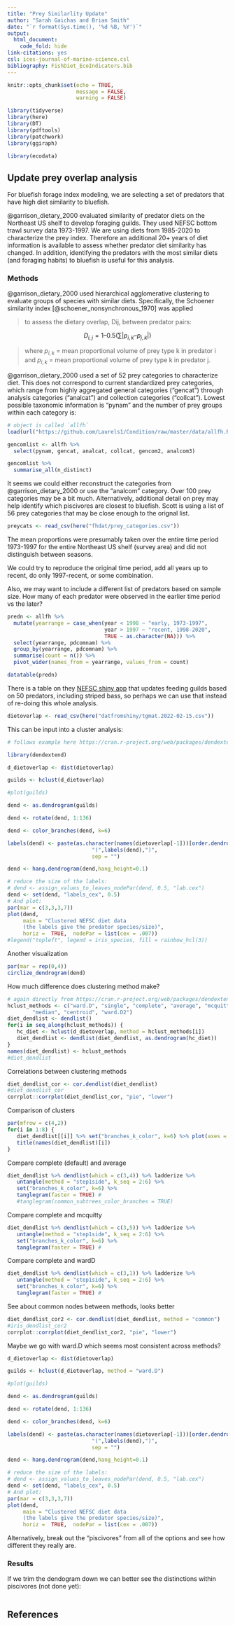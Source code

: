 ```yaml
---
title: "Prey Similarlity Update"
author: "Sarah Gaichas and Brian Smith"
date: "`r format(Sys.time(), '%d %B, %Y')`"
output:
  html_document:
    code_fold: hide
link-citations: yes
csl: ices-journal-of-marine-science.csl
bibliography: FishDiet_EcoIndicators.bib
---
```


```r
knitr::opts_chunk$set(echo = TRUE,
                      message = FALSE,
                      warning = FALSE)

library(tidyverse)
library(here)
library(DT)
library(pdftools)
library(patchwork)
library(ggiraph)

library(ecodata)

```

## Update prey overlap analysis

For bluefish forage index modeling, we are selecting a set of predators that have high diet similarity to bluefish. 

@garrison_dietary_2000 evaluated similarity of predator diets on the Northeast US shelf to develop foraging guilds. They used NEFSC bottom trawl survey data 1973-1997. We are using diets from 1985-2020 to characterize the prey index. Therefore an additional 20+ years of diet information is available to assess whether predator diet similarity has changed. In addition, identifying the predators with the most similar diets (and foraging habits) to bluefish is useful for this analysis.

### Methods

@garrison_dietary_2000 used hierarchical agglomerative clustering to evaluate groups of species with similar diets. Specifically, the Schoener similarity index [@schoener_nonsynchronous_1970] was applied

>to assess the dietary overlap, Dij, between predator pairs:

$$ D_{i,j} = 1 – 0.5 (∑ |p_{i,k} – p_{j,k}|) $$

>where $p_{i,k}$ = mean proportional volume of prey type k in predator i and $p_{i,k}$ = mean proportional volume of
prey type k in predator j. 

@garrison_dietary_2000 used a set of 52 prey categories to characterize diet. This does not correspond to current standardized prey categories, which range from highly aggregated general categories ("gencat") through analysis categories ("analcat") and collection categories ("collcat"). Lowest possible taxonomic information is "pynam" and the number of prey groups within each category is:

```r
# object is called `allfh`
load(url("https://github.com/Laurels1/Condition/raw/master/data/allfh.RData"))
```

```r
gencomlist <- allfh %>%
  select(pynam, gencat, analcat, collcat, gencom2, analcom3) 

gencomlist %>%
  summarise_all(n_distinct)

```

It seems we could either reconstruct the categories from @garrison_dietary_2000 or use the "analcom" category. Over 100 prey categories may be a bit much. Alternatively, additional detail on prey may help identify which piscivores are closest to bluefish. Scott is using a list of 56 prey categories that may be close enough to the orignal list.

```r
preycats <- read_csv(here("fhdat/prey_categories.csv"))
```

The mean proportions were presumably taken over the entire time period 1973-1997 for the entire Northeast US shelf (survey area) and did not distinguish between seasons.

We could try to reproduce the original time period, add all years up to recent, do only 1997-recent, or some combination.

Also, we may want to include a different list of predators based on sample size. How many of each predator were observed in the earlier time period vs the later?

```r
predn <- allfh %>%
  mutate(yearrange = case_when(year < 1998 ~ "early, 1973-1997",
                               year > 1997 ~ "recent, 1998-2020",
                               TRUE ~ as.character(NA))) %>%
  select(yearrange, pdcomnam) %>%
  group_by(yearrange, pdcomnam) %>%
  summarise(count = n()) %>%
  pivot_wider(names_from = yearrange, values_from = count)

datatable(predn)
```

There is a table on they [NEFSC shiny app](https://fwdp.shinyapps.io/tm2020/#4_DIET_OVERLAP_AND_TROPHIC_GUILDS) that updates feeding guilds based on 50 predators, including striped bass, so perhaps we can use that instead of re-doing this whole analysis.

```r
dietoverlap <- read_csv(here("datfromshiny/tgmat.2022-02-15.csv"))
```
 This can be input into a cluster analysis:
 
```r
# follows example here https://cran.r-project.org/web/packages/dendextend/vignettes/Cluster_Analysis.html

library(dendextend)

d_dietoverlap <- dist(dietoverlap)

guilds <- hclust(d_dietoverlap)

#plot(guilds)

dend <- as.dendrogram(guilds)

dend <- rotate(dend, 1:136)

dend <- color_branches(dend, k=6)

labels(dend) <- paste(as.character(names(dietoverlap[-1]))[order.dendrogram(dend)],
                           "(",labels(dend),")", 
                           sep = "")

dend <- hang.dendrogram(dend,hang_height=0.1)

# reduce the size of the labels:
# dend <- assign_values_to_leaves_nodePar(dend, 0.5, "lab.cex")
dend <- set(dend, "labels_cex", 0.5)
# And plot:
par(mar = c(3,3,3,7))
plot(dend, 
     main = "Clustered NEFSC diet data
     (the labels give the predator species/size)", 
     horiz =  TRUE,  nodePar = list(cex = .007))
#legend("topleft", legend = iris_species, fill = rainbow_hcl(3))
```
 
Another visualization
```r
par(mar = rep(0,4))
circlize_dendrogram(dend)
```

How much difference does clustering method make?
```r
# again directly from https://cran.r-project.org/web/packages/dendextend/vignettes/Cluster_Analysis.html
hclust_methods <- c("ward.D", "single", "complete", "average", "mcquitty", 
        "median", "centroid", "ward.D2")
diet_dendlist <- dendlist()
for(i in seq_along(hclust_methods)) {
   hc_diet <- hclust(d_dietoverlap, method = hclust_methods[i])   
   diet_dendlist <- dendlist(diet_dendlist, as.dendrogram(hc_diet))
}
names(diet_dendlist) <- hclust_methods
#diet_dendlist
```

Correlations between clustering methods
```r
diet_dendlist_cor <- cor.dendlist(diet_dendlist)
#diet_dendlist_cor
corrplot::corrplot(diet_dendlist_cor, "pie", "lower")
```

Comparison of clusters
```r
par(mfrow = c(4,2))
for(i in 1:8) {
   diet_dendlist[[i]] %>% set("branches_k_color", k=6) %>% plot(axes = FALSE, horiz = TRUE)
   title(names(diet_dendlist)[i])
}
```

Compare complete (default) and average
```r
diet_dendlist %>% dendlist(which = c(3,4)) %>% ladderize %>% 
   untangle(method = "step1side", k_seq = 2:6) %>%
   set("branches_k_color", k=6) %>% 
   tanglegram(faster = TRUE) # 
   #tanglegram(common_subtrees_color_branches = TRUE)
```
Compare complete and mcquitty
```r
diet_dendlist %>% dendlist(which = c(3,5)) %>% ladderize %>% 
   untangle(method = "step1side", k_seq = 2:6) %>%
   set("branches_k_color", k=6) %>% 
   tanglegram(faster = TRUE) # 
```
Compare complete and wardD
```r
diet_dendlist %>% dendlist(which = c(3,1)) %>% ladderize %>% 
   untangle(method = "step1side", k_seq = 2:6) %>%
   set("branches_k_color", k=6) %>% 
   tanglegram(faster = TRUE) # 
```

See about common nodes between methods, looks better

```r
diet_dendlist_cor2 <- cor.dendlist(diet_dendlist, method = "common")
#iris_dendlist_cor2
corrplot::corrplot(diet_dendlist_cor2, "pie", "lower")

```

Maybe we go with ward.D which seems most consistent across methods?
```r
d_dietoverlap <- dist(dietoverlap)

guilds <- hclust(d_dietoverlap, method = "ward.D")

#plot(guilds)

dend <- as.dendrogram(guilds)

dend <- rotate(dend, 1:136)

dend <- color_branches(dend, k=6)

labels(dend) <- paste(as.character(names(dietoverlap[-1]))[order.dendrogram(dend)],
                           "(",labels(dend),")", 
                           sep = "")

dend <- hang.dendrogram(dend,hang_height=0.1)

# reduce the size of the labels:
# dend <- assign_values_to_leaves_nodePar(dend, 0.5, "lab.cex")
dend <- set(dend, "labels_cex", 0.5)
# And plot:
par(mar = c(3,3,3,7))
plot(dend, 
     main = "Clustered NEFSC diet data
     (the labels give the predator species/size)", 
     horiz =  TRUE,  nodePar = list(cex = .007))
```


Alternatively, break out the "piscivores" from all of the options and see how different they really are.

### Results

If we trim the dendogram down we can better see the distinctions within piscivores (not done yet):
```r

```



## References